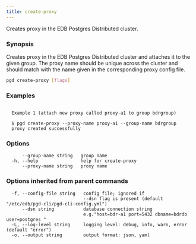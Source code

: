```yaml
---
title: create-proxy
---
```


Creates proxy in the EDB Postgres Distributed cluster.

### Synopsis

Creates proxy in the EDB Postgres Distributed cluster and attaches it to the
given group. The proxy name should be unique across the cluster and should
match with the name given in the corresponding proxy config file.


```sh
pgd create-proxy [flags]
```

### Examples

```text

  Example 1 (attach new proxy called proxy-a1 to group bdrgroup)

  $ pgd create-proxy --proxy-name proxy-a1 --group-name bdrgroup
  proxy created successfully

```

### Options

```text
      --group-name string   group name
  -h, --help                help for create-proxy
      --proxy-name string   proxy name
```

### Options inherited from parent commands

```text
  -f, --config-file string   config file; ignored if 
                             --dsn flag is present (default "/etc/edb/pgd-cli/pgd-cli-config.yml")
      --dsn string           database connection string
                             e.g."host=bdr-a1 port=5432 dbname=bdrdb user=postgres "
  -L, --log-level string     logging level: debug, info, warn, error (default "error")
  -o, --output string        output format: json, yaml
```
